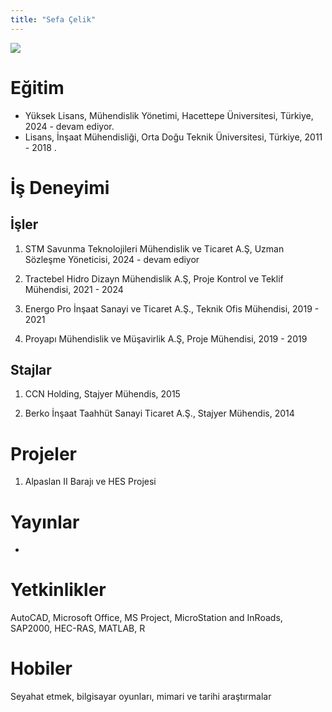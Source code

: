 ```yaml
---
title: "Sefa Çelik"
---
```


![](/assets/images/Sefa_Celik.jpeg){fig-align="center"}

# Eğitim

-   Yüksek Lisans, Mühendislik Yönetimi, Hacettepe Üniversitesi, Türkiye, 2024 - devam ediyor.
-   Lisans, İnşaat Mühendisliği, Orta Doğu Teknik Üniversitesi, Türkiye, 2011 - 2018 .

# İş Deneyimi

## İşler

1.  STM Savunma Teknolojileri Mühendislik ve Ticaret A.Ş, Uzman Sözleşme Yöneticisi, 2024 - devam ediyor

2.  Tractebel Hidro Dizayn Mühendislik A.Ş, Proje Kontrol ve Teklif Mühendisi, 2021 - 2024

3.  Energo Pro İnşaat Sanayi ve Ticaret A.Ş., Teknik Ofis Mühendisi, 2019 - 2021

4.  Proyapı Mühendislik ve Müşavirlik A.Ş, Proje Mühendisi, 2019 - 2019

## Stajlar

1.  CCN Holding, Stajyer Mühendis, 2015

2.  Berko İnşaat Taahhüt Sanayi Ticaret A.Ş., Stajyer Mühendis, 2014

# Projeler

1.  Alpaslan II Barajı ve HES Projesi

# Yayınlar

-

# Yetkinlikler

AutoCAD, Microsoft Office, MS Project, MicroStation and InRoads, SAP2000, HEC-RAS, MATLAB, R

# Hobiler

Seyahat etmek, bilgisayar oyunları, mimari ve tarihi araştırmalar
